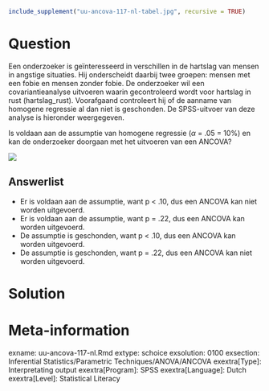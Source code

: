 ```r
include_supplement("uu-ancova-117-nl-tabel.jpg", recursive = TRUE)
```



Question
========
Een onderzoeker is geïnteresseerd in verschillen in de hartslag van mensen in angstige situaties. Hij onderscheidt daarbij twee groepen: mensen met een fobie en mensen zonder fobie. De onderzoeker wil een covariantieanalyse uitvoeren waarin gecontroleerd wordt voor hartslag in rust (hartslag_rust). Voorafgaand controleert hij of de aanname van homogene regressie al dan niet is geschonden. De SPSS-uitvoer van deze analyse is hieronder weergegeven. 

Is voldaan aan de assumptie van homogene regressie ($\alpha$ = .05 = 10%) en kan de onderzoeker doorgaan met het uitvoeren van een ANCOVA?


![](uu-ancova-117-nl-tabel.jpg)

Answerlist
----------
* Er is voldaan aan de assumptie, want p < .10, dus een ANCOVA kan niet worden uitgevoerd.
* Er is voldaan aan de assumptie, want p = .22, dus een ANCOVA kan worden uitgevoerd.
* De assumptie is geschonden, want p < .10, dus een ANCOVA kan worden uitgevoerd.
* De assumptie is geschonden, want p = .22, dus een ANCOVA kan niet worden uitgevoerd.


Solution
========



Meta-information
================
exname: uu-ancova-117-nl.Rmd
extype: schoice
exsolution: 0100
exsection: Inferential Statistics/Parametric Techniques/ANOVA/ANCOVA
exextra[Type]: Interpretating output
exextra[Program]: SPSS
exextra[Language]: Dutch
exextra[Level]: Statistical Literacy
